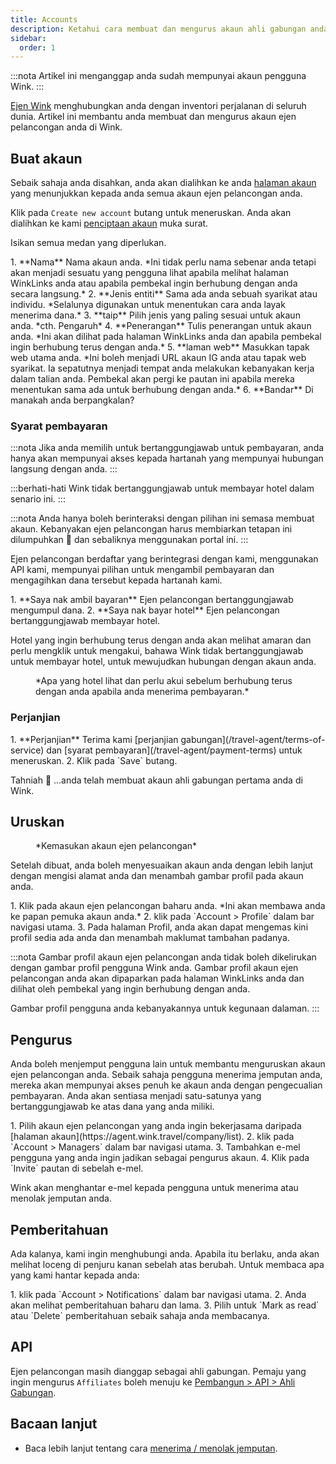 ```yaml
---
title: Accounts
description: Ketahui cara membuat dan mengurus akaun ahli gabungan anda di Wink.
sidebar:
  order: 1
---
```


:::nota
Artikel ini menganggap anda sudah mempunyai akaun pengguna Wink.
:::

[Ejen Wink](https://agent.wink.travel) menghubungkan anda dengan inventori perjalanan di seluruh dunia. Artikel ini membantu anda membuat dan mengurus akaun ejen pelancongan anda di Wink.

## Buat akaun

Sebaik sahaja anda disahkan, anda akan dialihkan ke anda [halaman akaun](https://agent.wink.travel/company/list) yang menunjukkan kepada anda semua akaun ejen pelancongan anda.

Klik pada `Create new account` butang untuk meneruskan. Anda akan dialihkan ke kami [penciptaan akaun](https://agent.wink.travel/company/create) muka surat.

Isikan semua medan yang diperlukan.

<Steps>
  1. **Nama** Nama akaun anda. *Ini tidak perlu nama sebenar anda tetapi akan menjadi sesuatu yang pengguna lihat apabila melihat halaman WinkLinks anda atau apabila pembekal ingin berhubung dengan anda secara langsung.*
  2. **Jenis entiti** Sama ada anda sebuah syarikat atau individu. *Selalunya digunakan untuk menentukan cara anda layak menerima dana.*
  3. **taip** Pilih jenis yang paling sesuai untuk akaun anda. *cth. Pengaruh*
  4. **Penerangan** Tulis penerangan untuk akaun anda. *Ini akan dilihat pada halaman WinkLinks anda dan apabila pembekal ingin berhubung terus dengan anda.*
  5. **laman web** Masukkan tapak web utama anda. *Ini boleh menjadi URL akaun IG anda atau tapak web syarikat. Ia sepatutnya menjadi tempat anda melakukan kebanyakan kerja dalam talian anda. Pembekal akan pergi ke pautan ini apabila mereka menentukan sama ada untuk berhubung dengan anda.*
  6. **Bandar** Di manakah anda berpangkalan?
</Steps>


### Syarat pembayaran

:::nota
Jika anda memilih untuk bertanggungjawab untuk pembayaran, anda hanya akan mempunyai akses kepada hartanah yang mempunyai hubungan langsung dengan anda.
:::

:::berhati-hati
Wink tidak bertanggungjawab untuk membayar hotel dalam senario ini.
:::

:::nota
Anda hanya boleh berinteraksi dengan pilihan ini semasa membuat akaun. Kebanyakan ejen pelancongan harus membiarkan tetapan ini dilumpuhkan 🛑 dan sebaliknya menggunakan portal ini.
:::

Ejen pelancongan berdaftar yang berintegrasi dengan kami, menggunakan API kami, mempunyai pilihan untuk mengambil pembayaran dan mengagihkan dana tersebut kepada hartanah kami.

<Steps>
  1. **Saya nak ambil bayaran** Ejen pelancongan bertanggungjawab mengumpul dana.
  2. **Saya nak bayar hotel** Ejen pelancongan bertanggungjawab membayar hotel.
</Steps>


Hotel yang ingin berhubung terus dengan anda akan melihat amaran dan perlu mengklik untuk mengakui, bahawa Wink tidak bertanggungjawab untuk membayar hotel, untuk mewujudkan hubungan dengan akaun anda.

<figure>
  <CloudinaryImage width="700" height="220" resize="scale" quality="best" alt="Hartanah mengakui hubungan TA" src="academy/property-ta-agreement" errorImage="noimage_opaque_nyrtl0.png" />

  <figcaption>*Apa yang hotel lihat dan perlu akui sebelum berhubung terus dengan anda apabila anda menerima pembayaran.*</figcaption>
</figure>


### Perjanjian

<Steps>
  1. **Perjanjian** Terima kami [perjanjian gabungan](/travel-agent/terms-of-service) dan [syarat pembayaran](/travel-agent/payment-terms) untuk meneruskan.
  2. Klik pada `Save` butang.
</Steps>


Tahniah 🎉 ...anda telah membuat akaun ahli gabungan pertama anda di Wink.

## Uruskan

<figure>
  <CloudinaryImage width="350" height="445" resize="scale" quality="best" alt="Akaun ejen pelancongan" src="academy/travel-agent" errorImage="noimage_opaque_nyrtl0.png" />

  <figcaption>*Kemasukan akaun ejen pelancongan*</figcaption>
</figure>


Setelah dibuat, anda boleh menyesuaikan akaun anda dengan lebih lanjut dengan mengisi alamat anda dan menambah gambar profil pada akaun anda.

<Steps>
  1. Klik pada akaun ejen pelancongan baharu anda. *Ini akan membawa anda ke papan pemuka akaun anda.*
  2. klik pada `Account > Profile` dalam bar navigasi utama.
  3. Pada halaman Profil, anda akan dapat mengemas kini profil sedia ada anda dan menambah maklumat tambahan padanya.
</Steps>


:::nota
Gambar profil akaun ejen pelancongan anda tidak boleh dikelirukan dengan gambar profil pengguna Wink anda. Gambar profil akaun ejen pelancongan anda akan dipaparkan pada halaman WinkLinks anda dan dilihat oleh pembekal yang ingin berhubung dengan anda.

Gambar profil pengguna anda kebanyakannya untuk kegunaan dalaman.
:::

## Pengurus

Anda boleh menjemput pengguna lain untuk membantu menguruskan akaun ejen pelancongan anda. Sebaik sahaja pengguna menerima jemputan anda, mereka akan mempunyai akses penuh ke akaun anda dengan pengecualian pembayaran. Anda akan sentiasa menjadi satu-satunya yang bertanggungjawab ke atas dana yang anda miliki.

<Steps>
  1. Pilih akaun ejen pelancongan yang anda ingin bekerjasama daripada [halaman akaun](https://agent.wink.travel/company/list).
  2. klik pada `Account > Managers` dalam bar navigasi utama.
  3. Tambahkan e-mel pengguna yang anda ingin jadikan sebagai pengurus akaun.
  4. Klik pada `Invite` pautan di sebelah e-mel.
</Steps>


Wink akan menghantar e-mel kepada pengguna untuk menerima atau menolak jemputan anda.

## Pemberitahuan

Ada kalanya, kami ingin menghubungi anda. Apabila itu berlaku, anda akan melihat loceng di penjuru kanan sebelah atas berubah.
Untuk membaca apa yang kami hantar kepada anda:

<Steps>
  1. klik pada `Account > Notifications` dalam bar navigasi utama.
  2. Anda akan melihat pemberitahuan baharu dan lama.
  3. Pilih untuk `Mark as read` atau `Delete` pemberitahuan sebaik sahaja anda membacanya.
</Steps>


## API

Ejen pelancongan masih dianggap sebagai ahli gabungan. Pemaju yang ingin mengurus `Affiliates` boleh menuju ke [Pembangun > API > Ahli Gabungan](/developers/apis/#affiliate-api).

## Bacaan lanjut

* Baca lebih lanjut tentang cara [menerima / menolak jemputan](/user/invites).

